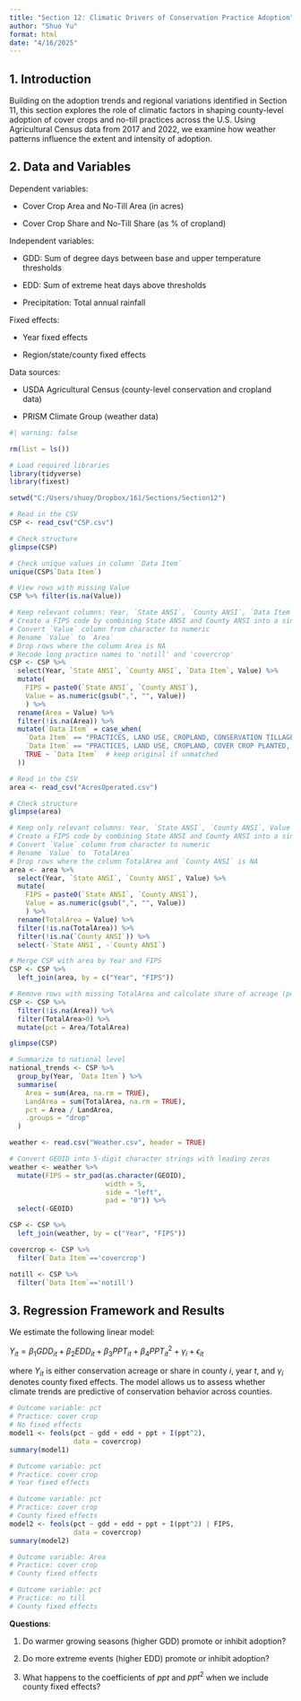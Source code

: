 ---
title: "Section 12: Climatic Drivers of Conservation Practice Adoption"
author: "Shuo Yu"
format: html
date: "4/16/2025"
---

## 1. Introduction

Building on the adoption trends and regional variations identified in Section 11, this section explores the role of climatic factors in shaping county-level adoption of cover crops and no-till practices across the U.S. Using Agricultural Census data from 2017 and 2022, we examine how weather patterns influence the extent and intensity of adoption.

## 2. Data and Variables

Dependent variables:

-   Cover Crop Area and No-Till Area (in acres)

-   Cover Crop Share and No-Till Share (as % of cropland)

Independent variables:

-   GDD: Sum of degree days between base and upper temperature thresholds

-   EDD: Sum of extreme heat days above thresholds

-   Precipitation: Total annual rainfall

Fixed effects:

-   Year fixed effects

-   Region/state/county fixed effects

Data sources:

-   USDA Agricultural Census (county-level conservation and cropland data)

-   PRISM Climate Group (weather data)

```{r}
#| warning: false

rm(list = ls())

# Load required libraries
library(tidyverse)
library(fixest)

setwd("C:/Users/shuoy/Dropbox/161/Sections/Section12")
```

```{r}
# Read in the CSV
CSP <- read_csv("CSP.csv")

# Check structure
glimpse(CSP)

# Check unique values in column `Data Item`
unique(CSP$`Data Item`)

# View rows with missing Value
CSP %>% filter(is.na(Value))

# Keep relevant columns: Year, `State ANSI`, `County ANSI`, `Data Item`, Value
# Create a FIPS code by combining State ANSI and County ANSI into a single 5-digit string
# Convert `Value` column from character to numeric
# Rename `Value` to `Area`
# Drop rows where the column Area is NA
# Recode long practice names to 'notill' and 'covercrop'
CSP <- CSP %>%
  select(Year, `State ANSI`, `County ANSI`, `Data Item`, Value) %>%
  mutate(
    FIPS = paste0(`State ANSI`, `County ANSI`),
    Value = as.numeric(gsub(",", "", Value))
    ) %>%
  rename(Area = Value) %>%
  filter(!is.na(Area)) %>%
  mutate(`Data Item` = case_when(
    `Data Item` == "PRACTICES, LAND USE, CROPLAND, CONSERVATION TILLAGE, NO-TILL - ACRES" ~ "notill",
    `Data Item` == "PRACTICES, LAND USE, CROPLAND, COVER CROP PLANTED, (EXCL CRP) - ACRES" ~ "covercrop",
    TRUE ~ `Data Item`  # keep original if unmatched
  ))
```

```{r}
# Read in the CSV
area <- read_csv("AcresOperated.csv")

# Check structure
glimpse(area)

# Keep only relevant columns: Year, `State ANSI`, `County ANSI`, Value
# Create a FIPS code by combining State ANSI and County ANSI into a single 5-digit string
# Convert `Value` column from character to numeric
# Rename `Value` to `TotalArea`
# Drop rows where the column TotalArea and `County ANSI` is NA
area <- area %>%
  select(Year, `State ANSI`, `County ANSI`, Value) %>%
  mutate(
    FIPS = paste0(`State ANSI`, `County ANSI`),
    Value = as.numeric(gsub(",", "", Value))
    ) %>%
  rename(TotalArea = Value) %>%
  filter(!is.na(TotalArea)) %>%
  filter(!is.na(`County ANSI`)) %>%
  select(-`State ANSI`, -`County ANSI`)
```

```{r}
# Merge CSP with area by Year and FIPS
CSP <- CSP %>%
  left_join(area, by = c("Year", "FIPS"))

# Remove rows with missing TotalArea and calculate share of acreage (pct)
CSP <- CSP %>% 
  filter(!is.na(Area)) %>% 
  filter(TotalArea>0) %>% 
  mutate(pct = Area/TotalArea)
```

```{r}
glimpse(CSP)
```

```{r}
# Summarize to national level
national_trends <- CSP %>%
  group_by(Year, `Data Item`) %>%
  summarise(
    Area = sum(Area, na.rm = TRUE),
    LandArea = sum(TotalArea, na.rm = TRUE),
    pct = Area / LandArea,
    .groups = "drop"
  )
```

```{r}
weather <- read.csv("Weather.csv", header = TRUE)

# Convert GEOID into 5-digit character strings with leading zeros
weather <- weather %>%
  mutate(FIPS = str_pad(as.character(GEOID), 
                        width = 5, 
                        side = "left", 
                        pad = "0")) %>%
  select(-GEOID)
```

```{r}
CSP <- CSP %>%
  left_join(weather, by = c("Year", "FIPS"))

covercrop <- CSP %>%
  filter(`Data Item`=='covercrop')

notill <- CSP %>%
  filter(`Data Item`=='notill')
```

## 3. Regression Framework and Results

We estimate the following linear model:

$Y_{it}=\beta_{1}GDD_{it}+\beta_{2}EDD_{it}+\beta_{3}PPT_{it} + \beta_{4}PPT^{2}_{it} + \gamma_{i} + \epsilon_{it}$

where $Y_{it}$ is either conservation acreage or share in county $i$, year $t$, and $\gamma_{i}$ denotes county fixed effects. The model allows us to assess whether climate trends are predictive of conservation behavior across counties.

```{r}
# Outcome variable: pct
# Practice: cover crop
# No fixed effects
model1 <- feols(pct ~ gdd + edd + ppt + I(ppt^2),
                data = covercrop)
summary(model1)
```

```{r}
# Outcome variable: pct
# Practice: cover crop
# Year fixed effects
```

```{r}
# Outcome variable: pct
# Practice: cover crop
# County fixed effects
model2 <- feols(pct ~ gdd + edd + ppt + I(ppt^2) | FIPS,
                data = covercrop)
summary(model2)
```

```{r}
# Outcome variable: Area
# Practice: cover crop
# County fixed effects
```

```{r}
# Outcome variable: pct
# Practice: no till
# County fixed effects
```

**Questions**:

1.  Do warmer growing seasons (higher GDD) promote or inhibit adoption?

2.  Do more extreme events (higher EDD) promote or inhibit adoption?

3.  What happens to the coefficients of $ppt$ and $ppt^2$ when we include county fixed effects?
